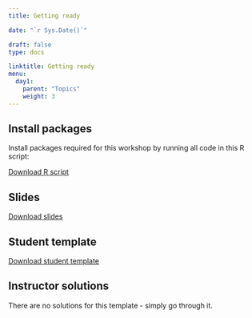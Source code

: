 ---
title: Getting ready

date: "`r Sys.Date()`"

draft: false
type: docs

linktitle: Getting ready
menu:
  day1:
    parent: "Topics"
    weight: 3
---

<!-- ## Presentation video -->

<!-- ```{r, echo=F} -->
<!-- blogdown::shortcode("vimeo", "472839769") -->
<!-- ``` -->

## Install packages 

Install packages required for this workshop by running all code in this R script:

[Download R script](../../../Course_Modularization/Intro, general, packages/00_prep.Rmd)

## Slides

[Download slides](../../../Course_Modularization/Intro to R/Slides/01_getting_ready_slides.pptx)

## Student template

[Download student template](../../../Course_Modularization/Intro to R/Worksheets/Student Templates/01_getting_ready.Rmd)

## Instructor solutions

There are no solutions for this template - simply go through it.


